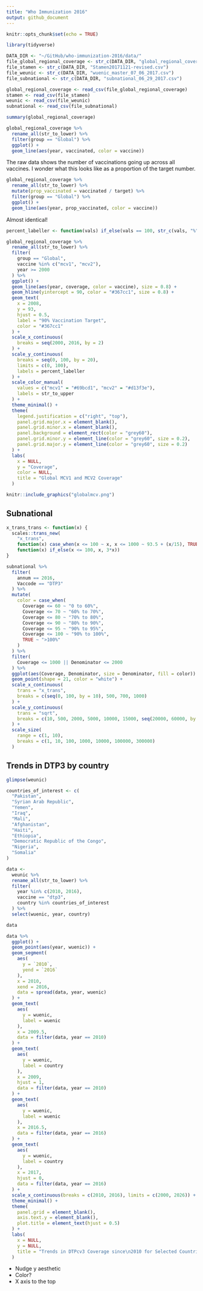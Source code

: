 ```yaml
---
title: "Who Immunization 2016"
output: github_document
---
```


```r
knitr::opts_chunk$set(echo = TRUE)
```

```r
library(tidyverse)
```


```r
DATA_DIR <- "~/GitHub/who-immunization-2016/data/"
file_global_regional_coverage <- str_c(DATA_DIR, "global_regional_coverage.csv")
file_stamen <- str_c(DATA_DIR, "Stamen20171121-revised.csv")
file_weunic <- str_c(DATA_DIR, "wuenic_master_07_06_2017.csv")
file_subnational <- str_c(DATA_DIR, "subnational_06_29_2017.csv")
```

```r
global_regional_coverage <- read_csv(file_global_regional_coverage)
stamen <- read_csv(file_stamen)
weunic <- read_csv(file_weunic)
subnational <- read_csv(file_subnational)
```

```r
summary(global_regional_coverage)
```

```r
global_regional_coverage %>% 
  rename_all(str_to_lower) %>% 
  filter(group == "Global") %>% 
  ggplot() +
  geom_line(aes(year, vaccinated, color = vaccine))
```

The raw data shows the number of vaccinations going up across all vaccines. I wonder what this looks like as a proportion of the target number.

```r
global_regional_coverage %>% 
  rename_all(str_to_lower) %>% 
  mutate(prop_vaccinated = vaccinated / target) %>% 
  filter(group == "Global") %>% 
  ggplot() +
  geom_line(aes(year, prop_vaccinated, color = vaccine))
```

Almost identical!

```r
percent_labeller <- function(vals) if_else(vals == 100, str_c(vals, "%"), str_c(vals))

global_regional_coverage %>% 
  rename_all(str_to_lower) %>% 
  filter(
    group == "Global",
    vaccine %in% c("mcv1", "mcv2"),
    year >= 2000
  ) %>% 
  ggplot() +
  geom_line(aes(year, coverage, color = vaccine), size = 0.8) +
  geom_hline(yintercept = 90, color = "#367cc1", size = 0.8) +
  geom_text(
    x = 2008, 
    y = 93, 
    hjust = 0.5, 
    label = "90% Vaccination Target", 
    color = "#367cc1"
  ) +
  scale_x_continuous(
    breaks = seq(2000, 2016, by = 2)
  ) +
  scale_y_continuous(
    breaks = seq(0, 100, by = 20),
    limits = c(0, 100),
    labels = percent_labeller
  ) +
  scale_color_manual(
    values = c("mcv1" = "#69bcd1", "mcv2" = "#d13f3e"),
    labels = str_to_upper
  ) +
  theme_minimal() +
  theme(
    legend.justification = c("right", "top"),
    panel.grid.major.x = element_blank(),
    panel.grid.minor.x = element_blank(),
    panel.background = element_rect(color = "grey60"),
    panel.grid.minor.y = element_line(color = "grey60", size = 0.2),
    panel.grid.major.y = element_line(color = "grey60", size = 0.2)
  ) +
  labs(
    x = NULL,
    y = "Coverage",
    color = NULL,
    title = "Global MCV1 and MCV2 Coverage"
  )
```

```r
knitr::include_graphics("globalmcv.png")
```

## Subnational

```r
x_trans_trans <- function(x) {
  scales::trans_new(
    "x_trans", 
    function(x) case_when(x <= 100 ~ x, x <= 1000 ~ 93.5 + (x/15), TRUE ~ 160), 
    function(x) if_else(x <= 100, x, 3*x))
}

subnational %>% 
  filter(
    annum == 2016, 
    Vaccode == "DTP3"
  ) %>% 
  mutate(
    color = case_when(
      Coverage <= 60 ~ "0 to 60%",
      Coverage <= 70 ~ "60% to 70%",
      Coverage <= 80 ~ "70% to 80%",
      Coverage <= 90 ~ "80% to 90%",
      Coverage <= 95 ~ "90% to 95%",
      Coverage <= 100 ~ "90% to 100%",
      TRUE ~ ">100%"
    )
  ) %>% 
  filter(
    Coverage <= 1000 || Denominator <= 2000
  ) %>% 
  ggplot(aes(Coverage, Denominator, size = Denominator, fill = color)) +
  geom_point(shape = 21, color = "white") +
  scale_x_continuous(
    trans = "x_trans",
    breaks = c(seq(0, 100, by = 10), 500, 700, 1000)
  ) +
  scale_y_continuous(
    trans = "sqrt",
    breaks = c(10, 500, 2000, 5000, 10000, 15000, seq(20000, 60000, by = 10000), 80000, 100000, 150000, seq(200000, 500000, by = 100000))
  ) +
  scale_size(
    range = c(1, 10),
    breaks = c(1, 10, 100, 1000, 10000, 100000, 300000)
  )
```

## Trends in DTP3 by country
```r
glimpse(weunic)
```

```r
countries_of_interest <- c(
  "Pakistan",
  "Syrian Arab Republic",
  "Yemen",
  "Iraq",
  "Mali",
  "Afghanistan",
  "Haiti",
  "Ethiopia",
  "Democratic Republic of the Congo",
  "Nigeria",
  "Somalia"
)

data <- 
  weunic %>% 
  rename_all(str_to_lower) %>% 
  filter(
    year %in% c(2010, 2016), 
    vaccine == "dtp3", 
    country %in% countries_of_interest
  ) %>% 
  select(wuenic, year, country)

data 

data %>% 
  ggplot() +
  geom_point(aes(year, wuenic)) +
  geom_segment(
    aes(
      y = `2010`,
      yend = `2016`
    ), 
    x = 2010, 
    xend = 2016, 
    data = spread(data, year, wuenic)
  ) +
  geom_text(
    aes(
      y = wuenic,
      label = wuenic
    ),
    x = 2009.5,
    data = filter(data, year == 2010)
  ) +
  geom_text(
    aes(
      y = wuenic,
      label = country
    ),
    x = 2009,
    hjust = 1,
    data = filter(data, year == 2010)
  ) +
  geom_text(
    aes(
      y = wuenic,
      label = wuenic
    ),
    x = 2016.5,
    data = filter(data, year == 2016)
  ) +
  geom_text(
    aes(
      y = wuenic,
      label = country
    ),
    x = 2017,
    hjust = 0,
    data = filter(data, year == 2016)
  ) +
  scale_x_continuous(breaks = c(2010, 2016), limits = c(2000, 2026)) +
  theme_minimal() +
  theme(
    panel.grid = element_blank(),
    axis.text.y = element_blank(),
    plot.title = element_text(hjust = 0.5)
  ) +
  labs(
    x = NULL,
    y = NULL,
    title = "Trends in DTPcv3 Coverage since\n2010 for Selected Countries"
  )
```

* Nudge y aesthetic
* Color?
* X axis to the top
